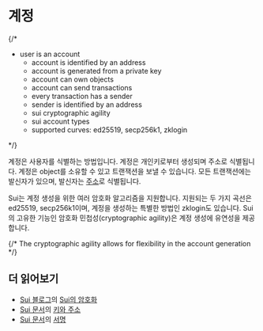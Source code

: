 # 계정

{/*

- user is an account
    - account is identified by an address
    - account is generated from a private key
    - account can own objects
    - account can send transactions
    - every transaction has a sender
    - sender is identified by an address
    - sui cryptographic agility
    - sui account types
    - supported curves: ed25519, secp256k1, zklogin

 */}

계정은 사용자를 식별하는 방법입니다. 계정은 개인키로부터 생성되며 주소로 식별됩니다. 계정은 object를 소유할 수 있고 트랜잭션을 보낼 수 있습니다. 모든 트랜잭션에는 발신자가 있으며, 발신자는 [주소](./address)로 식별됩니다.

Sui는 계정 생성을 위한 여러 암호화 알고리즘을 지원합니다. 지원되는 두 가지 곡선은 ed25519, secp256k1이며, 계정을 생성하는 특별한 방법인 zklogin도 있습니다. Sui의 고유한 기능인 암호화 민첩성(cryptographic agility)은 계정 생성에 유연성을 제공합니다.

{/* The cryptographic agility allows for flexibility in the account generation */}

## 더 읽어보기

- [Sui 블로그](https://blog.sui.io)의 [Sui의 암호화](https://blog.sui.io/wallet-cryptography-specifications/)
- [Sui 문서](https://docs.sui.io)의 [키와 주소](https://docs.sui.io/concepts/cryptography/transaction-auth/keys-addresses)
- [Sui 문서](https://docs.sui.io)의 [서명](https://docs.sui.io/concepts/cryptography/transaction-auth/signatures)